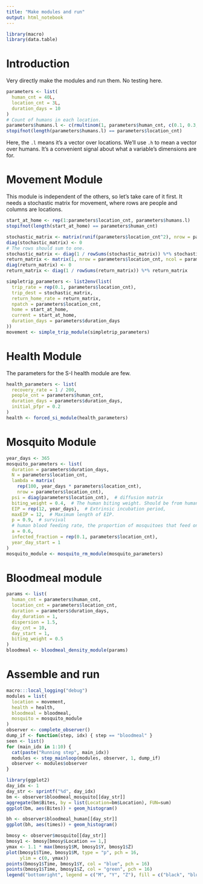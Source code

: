 ```yaml
---
title: "Make modules and run"
output: html_notebook
---
```


```r
library(macro)
library(data.table)
```

# Introduction

Very directly make the modules and run them. No testing here.

```r
parameters <- list(
  human_cnt = 40L,
  location_cnt = 3L,
  duration_days = 10
)
# Count of humans in each location.
parameters$humans.l <- c(rmultinom(1, parameters$human_cnt, c(0.1, 0.3, 0.6)))
stopifnot(length(parameters$humans.l) == parameters$location_cnt)
```
Here, the `.l` means it's a vector over locations. We'll use `.h` to mean a vector over humans. It's a convenient signal about what a variable's dimensions are for.

# Movement Module

This module is independent of the others, so let's take care of it first. It needs a stochastic matrix for movement, where rows are people and columns are locations.

```r
start_at_home <- rep(1:parameters$location_cnt, parameters$humans.l)
stopifnot(length(start_at_home) == parameters$human_cnt)

stochastic_matrix <- matrix(runif(parameters$location_cnt^2), nrow = parameters$location_cnt)
diag(stochastic_matrix) <- 0
# The rows should sum to one.
stochastic_matrix <- diag(1 / rowSums(stochastic_matrix)) %*% stochastic_matrix
return_matrix <- matrix(1, nrow = parameters$location_cnt, ncol = parameters$location_cnt)
diag(return_matrix) <- 0
return_matrix <- diag(1 / rowSums(return_matrix)) %*% return_matrix

simpletrip_parameters <- list2env(list(
  trip_rate = rep(0.1, parameters$location_cnt),
  trip_dest = stochastic_matrix,
  return_home_rate = return_matrix,
  npatch = parameters$location_cnt,
  home = start_at_home,
  current = start_at_home,
  duration_days = parameters$duration_days
))
movement <- simple_trip_module(simpletrip_parameters)
```


# Health Module

The parameters for the S-I health module are few.
```r
health_parameters <- list(
  recovery_rate = 1 / 200,
  people_cnt = parameters$human_cnt,
  duration_days = parameters$duration_days,
  initial_pfpr = 0.2
)
health <- forced_si_module(health_parameters)
```


# Mosquito Module

```r
year_days <- 365
mosquito_parameters <- list(
  duration = parameters$duration_days,
  N = parameters$location_cnt,
  lambda = matrix(
    rep(100, year_days * parameters$location_cnt),
    nrow = parameters$location_cnt),
  psi = diag(parameters$location_cnt),  # diffusion matrix
  biting_weight = 0.4,  # The human biting weight. Should be from human.XXX
  EIP = rep(12, year_days),  # Extrinsic incubation period,
  maxEIP = 12,  # Maximum length of EIP.
  p = 0.9,  # survival
  # human blood feeding rate, the proportion of mosquitoes that feed on humans each day
  a = 0.6,
  infected_fraction = rep(0.1, parameters$location_cnt),
  year_day_start = 1
)
mosquito_module <- mosquito_rm_module(mosquito_parameters)
```


# Bloodmeal module
```r
params <- list(
  human_cnt = parameters$human_cnt,
  location_cnt = parameters$location_cnt,
  duration = parameters$duration_days,
  day_duration = 1,
  dispersion = 1.5,
  day_cnt = 10,
  day_start = 1,
  biting_weight = 0.5
)
bloodmeal <- bloodmeal_density_module(params)
```

# Assemble and run

```r
macro:::local_logging("debug")
modules = list(
  location = movement,
  health = health,
  bloodmeal = bloodmeal,
  mosquito = mosquito_module
)
observer <- complete_observer()
dump_if <- function(step, idx) { step == "bloodmeal" }
seen <- list()
for (main_idx in 1:10) {
  cat(paste("Running step", main_idx))
  modules <- step_mainloop(modules, observer, 1, dump_if)
  observer <- modules$observer
}
```
```r
library(ggplot2)
day_idx <- 1
day_str <- sprintf("%d", day_idx)
bm <- observer$bloodmeal_mosquito[[day_str]]
aggregate(bm$Bites, by = list(Location=bm$Location), FUN=sum)
ggplot(bm, aes(Bites)) + geom_histogram()
```
```r
bh <- observer$bloodmeal_human[[day_str]]
ggplot(bh, aes(times)) + geom_histogram()
```
```r
bmosy <- observer$mosquito[[day_str]]
bmosy1 <- bmosy[bmosy$Location == 1,]
ymax <- 1.1 * max(bmosy1$M, bmosy1$Y, bmosy1$Z)
plot(bmosy1$Time, bmosy1$M, type = "p", pch = 16,
     ylim = c(0, ymax))
points(bmosy1$Time, bmosy1$Y, col = "blue", pch = 16)
points(bmosy1$Time, bmosy1$Z, col = "green", pch = 16)
legend("bottomright", legend = c("M", "Y", "Z"), fill = c("black", "blue", "green"))
```


